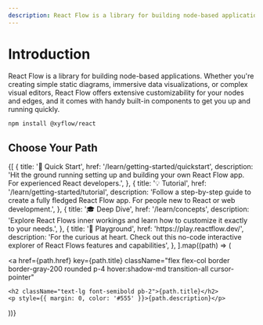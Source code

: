 ```yaml
---
description: React Flow is a library for building node-based applications from static diagrams to complex editors. It comes with built-in components like a mini map and graph controls, and nodes and edges are highly customizable.
---
```



# Introduction

React Flow is a library for building node-based applications.
Whether you're creating simple static diagrams, immersive data visualizations, or complex visual editors,
React Flow offers extensive customizability for your nodes and edges, and it comes with handy built-in components to get you up and running quickly.

```bash copy npm2yarn
npm install @xyflow/react
```

## Choose Your Path

<div className='py-8 grid grid-cols-2 gap-8'> 
  {[
    {
      title: '🚀 Quick Start',
      href: '/learn/getting-started/quickstart',
      description:
        'Hit the ground running setting up and building your own React Flow app. For experienced React developers.',
    },
    {
      title: '💡 Tutorial',
      href: '/learn/getting-started/tutorial',
      description:
        'Follow a step-by-step guide to create a fully fledged React Flow app. For people new to React or web development.',
    },
    {
      title: '🎓 Deep Dive',
      href: '/learn/concepts',
      description:
        'Explore React Flows inner workings and learn how to customize it exactly to your needs.',
    },
    {
      title: '🏀 Playground',
      href: 'https://play.reactflow.dev/',
      description:
        'For the curious at heart. Check out this no-code interactive explorer of React Flows features and capabilities',
    },
  ].map((path) => (

  <a
    href={path.href}
    key={path.title}
    className="flex flex-col border border-gray-200 rounded p-4 hover:shadow-md transition-all cursor-pointer"
  >
    <h2 className="text-lg font-semibold pb-2">{path.title}</h2>
    <p style={{ margin: 0, color: '#555' }}>{path.description}</p>
  </a>
  ))}
</div>
